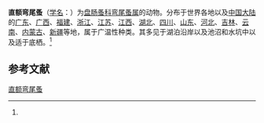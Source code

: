 {{Speciesbox
| name = 直额弯尾蚤
| status = 
| status_system = 
| image = 
| genus = Camptocercus
| species = rectirostris
| authority = (Schoedler, 1862)<ref name='id12356'>{{cite web| url =http://www.bioinfo.cn/db05/BjdwSpecies.php?action=view&id=12356| title =直额弯尾蚤| work =《中国动物物种编目数据库》| publisher =中国科学院微生物研究所| author =中国科学院动物研究所| accessdate =2009-04-28| deadurl =yes| archiveurl =https://web.archive.org/web/20160305050155/http://www.bioinfo.cn/db05/BjdwSpecies.php?action=view&id=12356| archivedate =2016-03-05}}</ref>
}}

'''直额弯尾蚤'''（[[学名|学名]]：{{lang|la|''Camptocercus rectirostris''}}）为[[盘肠蚤科|盘肠蚤科]][[弯尾蚤属|弯尾蚤属]]的动物。分布于世界各地以及[[中国大陆|中国大陆]]的[[广东|广东]]、[[广西|广西]]、[[福建|福建]]、[[浙江|浙江]]、[[江苏|江苏]]、[[江西|江西]]、[[湖北|湖北]]、[[四川|四川]]、[[山东|山东]]、[[河北|河北]]、[[吉林|吉林]]、[[云南|云南]]、[[内蒙古|内蒙古]]、[[新疆|新疆]]等地，属于广温性种类。其多见于湖泊沿岸以及池沼和水坑中以及适于底栖。<ref name='id12356'/>

== 参考文献 ==
{{reflist}}

{{Wikispecies|Camptocercus rectirostris}}
{{Taxonbar|from=Q4585383}}

[[Category:弯尾蚤属|直额弯尾蚤]]


{{节肢动物小作品}}